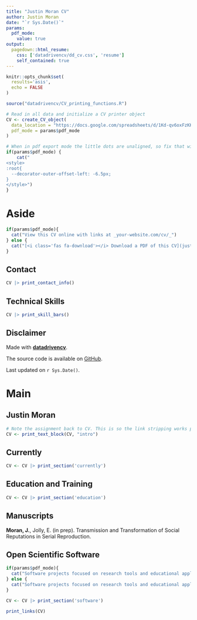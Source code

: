 ```yaml
---
title: "Justin Moran CV"
author: Justin Moran
date: "`r Sys.Date()`"
params:
  pdf_mode:
    value: true
output:
  pagedown::html_resume:
    css: ['datadrivencv/dd_cv.css', 'resume']
    self_contained: true
---
```


```r
knitr::opts_chunk$set(
  results='asis', 
  echo = FALSE
)

source("datadrivencv/CV_printing_functions.R")

# Read in all data and initialize a CV printer object
CV <- create_CV_object(
  data_location = "https://docs.google.com/spreadsheets/d/1Kd-qv6oxFzKKzvim2TdFYXslB398zdJ6tKX1Dur064M",  
  pdf_mode = params$pdf_mode
)

```


```r
# When in pdf export mode the little dots are unaligned, so fix that with some conditional CSS.
if(params$pdf_mode) {
    cat("
<style>
:root{
  --decorator-outer-offset-left: -6.5px;
}
</style>")
}
```


Aside
================================================================================

```r
if(params$pdf_mode){
  cat("View this CV online with links at _your-website.com/cv/_")
} else {
  cat("[<i class='fas fa-download'></i> Download a PDF of this CV](justin_moran_cv.pdf)")
}
```

Contact {#contact}
--------------------------------------------------------------------------------

```r
CV |> print_contact_info()
```

Technical Skills {#skills}
--------------------------------------------------------------------------------

```r
CV |> print_skill_bars()
```

Disclaimer {#disclaimer}
--------------------------------------------------------------------------------

Made with [**datadrivencv**](https://nickstrayer.me/datadrivencv). 

The source code is available on [GitHub](https://github.com/kyaneos/cv).

Last updated on `r Sys.Date()`.



Main
================================================================================

Justin Moran {#title}
--------------------------------------------------------------------------------

```r
# Note the assignment back to CV. This is so the link stripping works properly in PDF mode
CV <- print_text_block(CV, "intro") 
```

Currently {data-icon=laptop}
--------------------------------------------------------------------------------

```r
CV <- CV |> print_section('currently')
```

Education and Training {data-icon=graduation-cap data-concise=true}
--------------------------------------------------------------------------------

```r
CV <- CV |> print_section('education')
```

Manuscripts {data-icon=book}
--------------------------------------------------------------------------------

**Moran, J.**, Jolly, E. (in prep). Transmission and Transformation of Social Reputations in Serial Reproduction.

Open Scientific Software {data-icon=code}
--------------------------------------------------------------------------------

::: aside
```r
if(params$pdf_mode){
  cat("Software projects focused on research tools and educational applications, demonstrating commitment to open science and reproducible research.")
} else {
  cat("Software projects focused on research tools and educational applications, demonstrating commitment to open science and reproducible research.")
}
```
:::

```r
CV <- CV |> print_section('software')
```

```r
print_links(CV)
```
